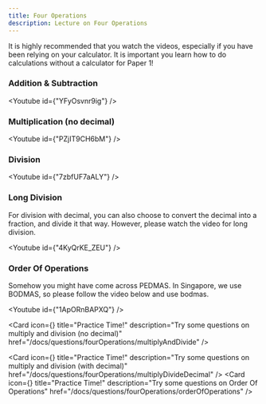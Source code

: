 ```yaml
---
title: Four Operations
description: Lecture on Four Operations
---
```




<Callout type="warn" title="Note">
  It is highly recommended that you watch the videos, especially if you have
  been relying on your calculator. It is important you learn how to do
  calculations without a calculator for Paper 1!
</Callout>

### Addition & Subtraction

<Youtube id={"YFyOsvnr9ig"} />

### Multiplication (no decimal)

<Youtube id={"PZjIT9CH6bM"} />

### Division

<Youtube id={"7zbfUF7aALY"} />

### Long Division

<Callout type="info" title="Note">
  For division with decimal, you can also choose to convert the decimal into a
  fraction, and divide it that way. However, please watch the video for long
  division.
</Callout>

<Youtube id={"4KyQrKE_ZEU"} />

### Order Of Operations

<Callout type="warn" title="Note">
  Somehow you might have come across PEDMAS. In Singapore, we use BODMAS, so
  please follow the video below and use bodmas.
</Callout>

<Youtube id={"1ApORnBAPXQ"} />

<Cards>

<Card
  icon={<FileQuestion />}
  title="Practice Time!"
  description="Try some questions on multiply and division (no decimal)"
  href="/docs/questions/fourOperations/multiplyAndDivide"
/>

<Card
  icon={<FileQuestion />}
  title="Practice Time!"
  description="Try some questions on multiply and division (with decimal)"
  href="/docs/questions/fourOperations/multiplyDivideDecimal"
/>
<Card
  icon={<FileQuestion />}
  title="Practice Time!"
  description="Try some questions on Order Of Operations"
  href="/docs/questions/fourOperations/orderOfOperations"
/>
</Cards>
